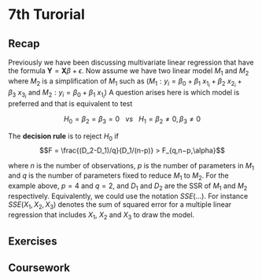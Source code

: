 # 7th Turorial 

## Recap
Previously we have been discussing multivariate linear regression that have the formula $\textbf{Y} = \textbf{X}\beta + \epsilon$. Now assume we have two linear model $M_1$ and $M_2$ where $M_2$ is a simplification of $M_1$ such as ($M_1: y_i = \beta_0 + \beta_1~x_{1_{i}} + \beta_2~x_{2_{i}}+ \beta_3~x_{3_{i}}$ and $M_2: y_i = \beta_0 + \beta_1~x_{1_{i}}$) A question arises here is which model is preferred and that is equivalent to test 

$$H_0 = \beta_2 = \beta_3 =0 ~~~ vs ~~~ H_1 = \beta_2 \neq 0 , \beta_3  \neq0 $$

The **decision rule** is to reject $H_0$ if
$$F = \frac{(D_2-D_1)/q}{D_1/(n-p)} > F_{q,n−p,\alpha}$$

where $n$ is the number of observations,
$p$ is the number of parameters in $M_1$ and
$q$ is the number of parameters fixed to reduce $M_1$ to $M_2$.
For the example above, $p = 4$ and $q = 2$, and $D_1$ and $D_2$ are the SSR of $M_1$ and $M_2$ respectively. Equivalently, we could use the notation $SSE(...)$. For instance $SSE(X_1,X_2,X_3)$ denotes the sum of squared error for a multiple linear regression that includes $X_1$, $X_2$ and $X_3$ to draw the model. 



## Exercises 


## Coursework 
